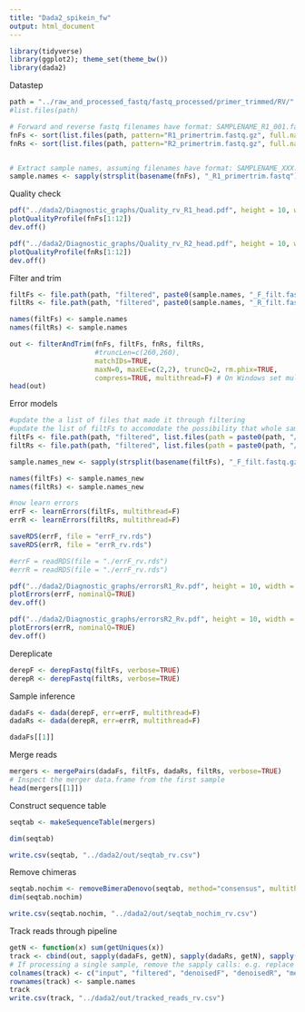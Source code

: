 ---
title: "Dada2_spikein_fw"
output: html_document
---
```{r}

library(tidyverse)
library(ggplot2); theme_set(theme_bw())
library(dada2)
```


Datastep
```{r}
path = "../raw_and_processed_fastq/fastq_processed/primer_trimmed/RV/"
#list.files(path)

# Forward and reverse fastq filenames have format: SAMPLENAME_R1_001.fastq and SAMPLENAME_R2_001.fastq
fnFs <- sort(list.files(path, pattern="R1_primertrim.fastq.gz", full.names = TRUE))
fnRs <- sort(list.files(path, pattern="R2_primertrim.fastq.gz", full.names = TRUE))


# Extract sample names, assuming filenames have format: SAMPLENAME_XXX.fastq
sample.names <- sapply(strsplit(basename(fnFs), "_R1_primertrim.fastq"), `[`, 1)


```


Quality check
```{r}
pdf("../dada2/Diagnostic_graphs/Quality_rv_R1_head.pdf", height = 10, width = 10)
plotQualityProfile(fnFs[1:12])
dev.off()

pdf("../dada2/Diagnostic_graphs/Quality_rv_R2_head.pdf", height = 10, width = 10)
plotQualityProfile(fnRs[1:12])
dev.off()
```


Filter and trim
```{r}
filtFs <- file.path(path, "filtered", paste0(sample.names, "_F_filt.fastq.gz"))
filtRs <- file.path(path, "filtered", paste0(sample.names, "_R_filt.fastq.gz"))

names(filtFs) <- sample.names
names(filtRs) <- sample.names

out <- filterAndTrim(fnFs, filtFs, fnRs, filtRs,
                     #truncLen=c(260,260),
                     matchIDs=TRUE, 
                     maxN=0, maxEE=c(2,2), truncQ=2, rm.phix=TRUE,
                     compress=TRUE, multithread=F) # On Windows set multithread=FALSE
head(out)


```

Error models
```{r}
#update the a list of files that made it through filtering
#update the list of filtFs to accomodate the possibility that whole samples got thrown out at the filtering stage
filtFs <- file.path(path, "filtered", list.files(path = paste0(path, "/filtered"), pattern = "F_filt.fastq.gz"))
filtRs <- file.path(path, "filtered", list.files(path = paste0(path, "/filtered"), pattern = "R_filt.fastq.gz"))

sample.names_new <- sapply(strsplit(basename(filtFs), "_F_filt.fastq.gz"), `[`, 1)

names(filtFs) <- sample.names_new
names(filtRs) <- sample.names_new

#now learn errors
errF <- learnErrors(filtFs, multithread=F)
errR <- learnErrors(filtRs, multithread=F)

saveRDS(errF, file = "errF_rv.rds")
saveRDS(errR, file = "errR_rv.rds")

#errF = readRDS(file = "./errF_rv.rds")
#errR = readRDS(file = "./errF_rv.rds")

```

```{r}
pdf("../dada2/Diagnostic_graphs/errorsR1_Rv.pdf", height = 10, width = 10)
plotErrors(errF, nominalQ=TRUE)
dev.off()

pdf("../dada2/Diagnostic_graphs/errorsR2_Rv.pdf", height = 10, width = 10)
plotErrors(errR, nominalQ=TRUE)
dev.off()


```

Dereplicate
```{r}
derepF <- derepFastq(filtFs, verbose=TRUE)
derepR <- derepFastq(filtRs, verbose=TRUE)

```


Sample inference
```{r}
dadaFs <- dada(derepF, err=errF, multithread=F)
dadaRs <- dada(derepR, err=errR, multithread=F)

dadaFs[[1]]
```
Merge reads
```{r}
mergers <- mergePairs(dadaFs, filtFs, dadaRs, filtRs, verbose=TRUE)
# Inspect the merger data.frame from the first sample
head(mergers[[1]])
``` 




Construct sequence table
```{r}
seqtab <- makeSequenceTable(mergers)

dim(seqtab)

write.csv(seqtab, "../dada2/out/seqtab_rv.csv")

```

Remove chimeras
```{r}
seqtab.nochim <- removeBimeraDenovo(seqtab, method="consensus", multithread=TRUE, verbose=TRUE)
dim(seqtab.nochim)

write.csv(seqtab.nochim, "../dada2/out/seqtab_nochim_rv.csv")


```


Track reads through pipeline
```{r}
getN <- function(x) sum(getUniques(x))
track <- cbind(out, sapply(dadaFs, getN), sapply(dadaRs, getN), sapply(mergers, getN), rowSums(seqtab.nochim))
# If processing a single sample, remove the sapply calls: e.g. replace sapply(dadaFs, getN) with getN(dadaFs)
colnames(track) <- c("input", "filtered", "denoisedF", "denoisedR", "merged", "nonchim")
rownames(track) <- sample.names
track
write.csv(track, "../dada2/out/tracked_reads_rv.csv")
```


